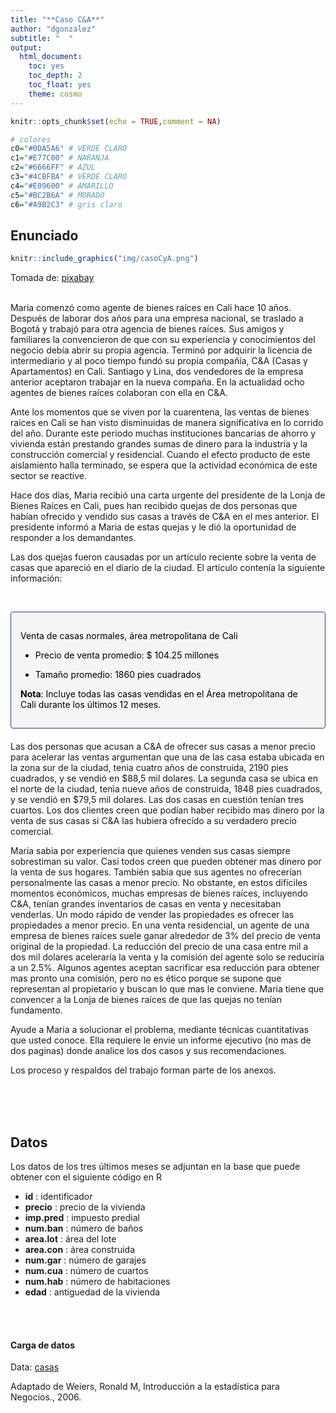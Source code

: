 ```yaml
---
title: "**Caso C&A**"
author: "dgonzalez"
subtitle: "  " 
output:
  html_document:
    toc: yes
    toc_depth: 2
    toc_float: yes
    theme: cosmo
---
```


```r
knitr::opts_chunk$set(echo = TRUE,comment = NA)

# colores
c0="#0DA5A6" # VERDE CLARO
c1="#E77C00" # NARANJA
c2="#6666FF" # AZUL  
c3="#4CBFBA" # VERDE CLARO  
c4="#E09600" # AMARILLO  
c5="#BC2B6A" # MORADO  
c6="#A9B2C3" # gris claro

```


## **Enunciado**

```r
knitr::include_graphics("img/casoCyA.png")
```
Tomada de: [pixabay](https://pixabay.com/photos/town-buildings-houses-townscape-2430571/)
<br/><br/>

Maria comenzó como agente de bienes raíces en Cali hace 10 años. Después de laborar dos años para una empresa nacional, se traslado a Bogotá y trabajó para otra agencia de bienes raíces. Sus amigos y familiares la convencieron de que con su experiencia y conocimientos del negocio debía abrir su propia agencia. Terminó por adquirir la licencia de intermediario y al poco tiempo fundó su propia compañía, C\&A (Casas y Apartamentos) en Cali. Santiago y Lina, dos vendedores de la empresa anterior aceptaron trabajar en la nueva compaña. En la actualidad ocho agentes de bienes raíces colaboran con ella en C\&A. 

Ante los momentos que se viven por la cuarentena, las ventas de bienes raices en Cali se han visto disminuidas de manera significativa en lo corrido del año. Durante este periodo muchas instituciones bancarias de ahorro y vivienda están prestando grandes sumas de dinero para la industria y la construcción comercial y residencial. Cuando el efecto producto de este aislamiento halla terminado, se espera que la actividad económica de este sector se reactive.

Hace dos días, Maria  recibió una carta urgente del presidente de la Lonja de Bienes Raíces en Cali, pues han recibido quejas de dos personas que habían ofrecido y vendido sus casas a través de C\&A en el mes anterior. El presidente informó a Maria  de estas quejas y le dió la oportunidad de responder a los demandantes.

Las dos quejas fueron causadas por un artículo reciente sobre la venta de casas que apareció en el diario de la ciudad. El artículo contenía la siguiente información: 

<br/>

<div style="padding: 15px; border: 1px solid transparent; border-color: transparent; margin-bottom: 20px; border-radius: 4px; color: #000000; background-color: #F5F5F5 ; border-color: #27408B;">

Venta de casas normales, área metropolitana de Cali

+ Precio de venta promedio: \$ 104.25 millones

+ Tamaño promedio: 1860 pies cuadrados

**Nota**: Incluye todas las casas vendidas en el Área metropolitana de Cali durante los últimos 12 meses.

</div>

Las dos personas que acusan a C\&A de ofrecer sus casas a menor precio para acelerar las ventas argumentan que una de las casa estaba ubicada en la zona sur de la ciudad, tenia cuatro años de construida, 2190 pies cuadrados, y se vendió en \$88,5 mil dolares. La segunda casa se ubica en el norte de la ciudad, tenia nueve años de construida, 1848 pies cuadrados, y se vendió en \$79,5 mil dolares. Las dos casas en cuestión tenían tres cuartos. Los dos clientes creen que podían haber recibido mas dinero por la venta de sus casas si C\&A  las hubiera ofrecido a su verdadero precio comercial.

Maria sabia por experiencia que quienes venden sus casas siempre sobrestiman su valor. Casi todos creen que pueden obtener mas dinero por la venta de sus hogares. También sabia que sus agentes no ofrecerían personalmente las casas a menor precio. No obstante, en estos difíciles momentos económicos, muchas empresas de bienes raíces, incluyendo C\&A, tenían grandes inventarios de casas en venta y necesitaban venderlas. Un modo rápido de vender las propiedades  es ofrecer las propiedades a menor precio. En una venta residencial, un agente de una empresa de bienes raíces suele ganar alrededor de 3\% del precio de venta original de la propiedad. La reducción del precio de una casa entre  mil a dos mil dolares aceleraría la venta y la comisión del agente solo se reduciría a un 2.5\%. Algunos agentes aceptan sacrificar esa reducción para obtener mas pronto una comisión, pero no es ético porque se supone que representan al propietario y buscan lo que mas le conviene. Maria tiene  que convencer a la Lonja de bienes raíces de que las quejas no tenían fundamento.

Ayude a Maria  a solucionar el problema, mediante técnicas cuantitativas que usted conoce. Ella requiere le envíe un informe ejecutivo (no mas de dos paginas) donde analice los dos casos y sus recomendaciones.

Los proceso y respaldos del trabajo forman parte de los anexos.

<br/><br/><br/>

## **Datos**

Los datos de los tres últimos meses se adjuntan en la base que puede obtener con el siguiente código en R

+ **id** : identificador 
+ **precio** : precio de la vivienda
+ **imp.pred** : impuesto predial
+ **num.ban**  : número de baños
+ **area.lot** : área del lote  
+ **area.con**  : área construida
+ **num.gar**  : número de garajes
+ **num.cua**  : número de cuartos
+ **num.hab** : número de habitaciones
+ **edad** : antiguedad de la vivienda

<br/><br/>

#### **Carga de datos**

Data: [casas](https://docs.google.com/spreadsheets/d/136K_b9mjaetSWl_-Kk7XvPwd1Y00TemckrqMr-X1Mzg/edit?usp=sharing) 

Adaptado de Weiers, Ronald M, Introducción a la estadística para Negocios., 2006.